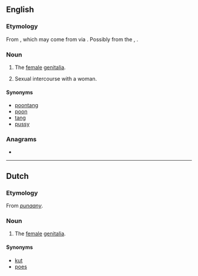 ==English==

===Etymology===
From {{etyl|jam|en}} {{m|jam|punaany}}, which may come from {{etyl|fr|en}} {{m|fr|putain}} via {{cog|en|poon||vagina}}. Possibly from the {{etyl|haw|en}}, {{m|haw|Puanani||beautiful flower}}.

===Noun===
{{en-noun}}

# {{lb|en|slang}} The [[female]] [[genitalia]].
# Sexual intercourse with a woman.

====Synonyms====
* [[poontang]]
* [[poon]]
* [[tang]]
* [[pussy]]

===Anagrams===
* {{anagrams|en|punnai}}

----

==Dutch==

===Etymology===
From {{etyl|jam|nl}} ''[[punaany]]''.

===Noun===
{{nl-noun|?}}

# {{lb|nl|slang}} The [[female]] [[genitalia]].

====Synonyms====
* [[kut]]
* [[poes]]